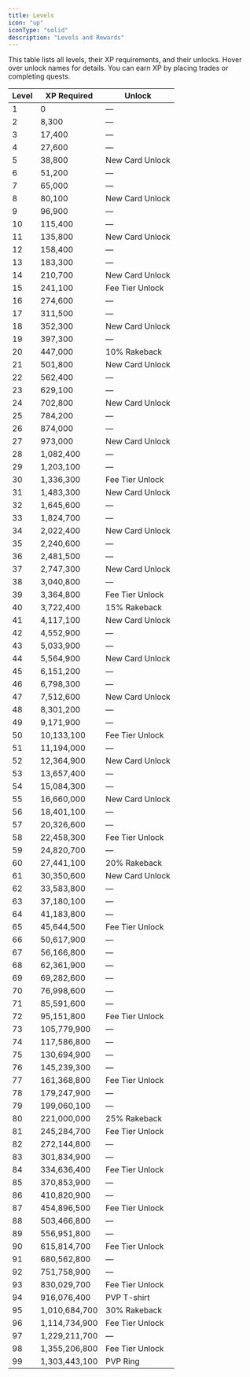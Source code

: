 ```yaml
---
title: Levels
icon: "up"
iconType: "solid"
description: "Levels and Rewards"
---
```


This table lists all levels, their XP requirements, and their unlocks. Hover over unlock names for details. You can earn XP by placing trades or completing quests.

<div class="levels-table-container">
  <table class="levels-table">
    <thead>
      <tr>
        <th>Level</th>
        <th>XP Required</th>
        <th>Unlock</th>
      </tr>
    </thead>
    <tbody>
      <tr><td>1</td><td>0</td><td>—</td></tr>
      <tr><td>2</td><td>8,300</td><td>—</td></tr>
      <tr><td>3</td><td>17,400</td><td>—</td></tr>
      <tr><td>4</td><td>27,600</td><td>—</td></tr>
      <tr><td>5</td><td>38,800</td><td><span class="unlock" data-tooltip="5">New Card Unlock</span></td></tr>
      <tr><td>6</td><td>51,200</td><td>—</td></tr>
      <tr><td>7</td><td>65,000</td><td>—</td></tr>
      <tr><td>8</td><td>80,100</td><td><span class="unlock" data-tooltip="8">New Card Unlock</span></td></tr>
      <tr><td>9</td><td>96,900</td><td>—</td></tr>
      <tr><td>10</td><td>115,400</td><td>—</td></tr>
      <tr><td>11</td><td>135,800</td><td><span class="unlock" data-tooltip="11">New Card Unlock</span></td></tr>
      <tr><td>12</td><td>158,400</td><td>—</td></tr>
      <tr><td>13</td><td>183,300</td><td>—</td></tr>
      <tr><td>14</td><td>210,700</td><td><span class="unlock" data-tooltip="14">New Card Unlock</span></td></tr>
      <tr><td>15</td><td>241,100</td><td><span class="unlock" data-tooltip="15">Fee Tier Unlock</span></td></tr>
      <tr><td>16</td><td>274,600</td><td>—</td></tr>
      <tr><td>17</td><td>311,500</td><td>—</td></tr>
      <tr><td>18</td><td>352,300</td><td><span class="unlock" data-tooltip="18">New Card Unlock</span></td></tr>
      <tr><td>19</td><td>397,300</td><td>—</td></tr>
      <tr><td>20</td><td>447,000</td><td>10% Rakeback</td></tr>
      <tr><td>21</td><td>501,800</td><td><span class="unlock" data-tooltip="21">New Card Unlock</span></td></tr>
      <tr><td>22</td><td>562,400</td><td>—</td></tr>
      <tr><td>23</td><td>629,100</td><td>—</td></tr>
      <tr><td>24</td><td>702,800</td><td><span class="unlock" data-tooltip="24">New Card Unlock</span></td></tr>
      <tr><td>25</td><td>784,200</td><td>—</td></tr>
      <tr><td>26</td><td>874,000</td><td>—</td></tr>
      <tr><td>27</td><td>973,000</td><td><span class="unlock" data-tooltip="27">New Card Unlock</span></td></tr>
      <tr><td>28</td><td>1,082,400</td><td>—</td></tr>
      <tr><td>29</td><td>1,203,100</td><td>—</td></tr>
      <tr><td>30</td><td>1,336,300</td><td><span class="unlock" data-tooltip="30">Fee Tier Unlock</span></td></tr>
      <tr><td>31</td><td>1,483,300</td><td><span class="unlock" data-tooltip="31">New Card Unlock</span></td></tr>
      <tr><td>32</td><td>1,645,600</td><td>—</td></tr>
      <tr><td>33</td><td>1,824,700</td><td>—</td></tr>
      <tr><td>34</td><td>2,022,400</td><td><span class="unlock" data-tooltip="34">New Card Unlock</span></td></tr>
      <tr><td>35</td><td>2,240,600</td><td>—</td></tr>
      <tr><td>36</td><td>2,481,500</td><td>—</td></tr>
      <tr><td>37</td><td>2,747,300</td><td><span class="unlock" data-tooltip="37">New Card Unlock</span></td></tr>
      <tr><td>38</td><td>3,040,800</td><td>—</td></tr>
      <tr><td>39</td><td>3,364,800</td><td><span class="unlock" data-tooltip="40">Fee Tier Unlock</span></td></tr>
      <tr><td>40</td><td>3,722,400</td><td>15% Rakeback</td></tr>
      <tr><td>41</td><td>4,117,100</td><td><span class="unlock" data-tooltip="41">New Card Unlock</span></td></tr>
      <tr><td>42</td><td>4,552,900</td><td>—</td></tr>
      <tr><td>43</td><td>5,033,900</td><td>—</td></tr>
      <tr><td>44</td><td>5,564,900</td><td><span class="unlock" data-tooltip="44">New Card Unlock</span></td></tr>
      <tr><td>45</td><td>6,151,200</td><td>—</td></tr>
      <tr><td>46</td><td>6,798,300</td><td>—</td></tr>
      <tr><td>47</td><td>7,512,600</td><td><span class="unlock" data-tooltip="47">New Card Unlock</span></td></tr>
      <tr><td>48</td><td>8,301,200</td><td>—</td></tr>
      <tr><td>49</td><td>9,171,900</td><td>—</td></tr>
      <tr><td>50</td><td>10,133,100</td><td><span class="unlock" data-tooltip="50">Fee Tier Unlock</span></td></tr>
      <tr><td>51</td><td>11,194,000</td><td>—</td></tr>
      <tr><td>52</td><td>12,364,900</td><td><span class="unlock" data-tooltip="52">New Card Unlock</span></td></tr>
      <tr><td>53</td><td>13,657,400</td><td>—</td></tr>
      <tr><td>54</td><td>15,084,300</td><td>—</td></tr>
      <tr><td>55</td><td>16,660,000</td><td><span class="unlock" data-tooltip="55">New Card Unlock</span></td></tr>
      <tr><td>56</td><td>18,401,100</td><td>—</td></tr>
      <tr><td>57</td><td>20,326,600</td><td>—</td></tr>
      <tr><td>58</td><td>22,458,300</td><td><span class="unlock" data-tooltip="58">Fee Tier Unlock</span></td></tr>
      <tr><td>59</td><td>24,820,700</td><td>—</td></tr>
      <tr><td>60</td><td>27,441,100</td><td>20% Rakeback</td></tr>
      <tr><td>61</td><td>30,350,600</td><td><span class="unlock" data-tooltip="61">New Card Unlock</span></td></tr>
      <tr><td>62</td><td>33,583,800</td><td>—</td></tr>
      <tr><td>63</td><td>37,180,100</td><td>—</td></tr>
      <tr><td>64</td><td>41,183,800</td><td>—</td></tr>
      <tr><td>65</td><td>45,644,500</td><td><span class="unlock" data-tooltip="65">Fee Tier Unlock</span></td></tr>
      <tr><td>66</td><td>50,617,900</td><td>—</td></tr>
      <tr><td>67</td><td>56,166,800</td><td>—</td></tr>
      <tr><td>68</td><td>62,361,900</td><td>—</td></tr>
      <tr><td>69</td><td>69,282,600</td><td>—</td></tr>
      <tr><td>70</td><td>76,998,600</td><td>—</td></tr>
      <tr><td>71</td><td>85,591,600</td><td>—</td></tr>
      <tr><td>72</td><td>95,151,800</td><td><span class="unlock" data-tooltip="72">Fee Tier Unlock</span></td></tr>
      <tr><td>73</td><td>105,779,900</td><td>—</td></tr>
      <tr><td>74</td><td>117,586,800</td><td>—</td></tr>
      <tr><td>75</td><td>130,694,900</td><td>—</td></tr>
      <tr><td>76</td><td>145,239,300</td><td>—</td></tr>
      <tr><td>77</td><td>161,368,800</td><td><span class="unlock" data-tooltip="77">Fee Tier Unlock</span></td></tr>
      <tr><td>78</td><td>179,247,900</td><td>—</td></tr>
      <tr><td>79</td><td>199,060,100</td><td>—</td></tr>
      <tr><td>80</td><td>221,000,000</td><td>25% Rakeback</td></tr>
      <tr><td>81</td><td>245,284,700</td><td><span class="unlock" data-tooltip="81">Fee Tier Unlock</span></td></tr>
      <tr><td>82</td><td>272,144,800</td><td>—</td></tr>
      <tr><td>83</td><td>301,834,900</td><td>—</td></tr>
      <tr><td>84</td><td>334,636,400</td><td><span class="unlock" data-tooltip="84">Fee Tier Unlock</span></td></tr>
      <tr><td>85</td><td>370,853,900</td><td>—</td></tr>
      <tr><td>86</td><td>410,820,900</td><td>—</td></tr>
      <tr><td>87</td><td>454,896,500</td><td><span class="unlock" data-tooltip="87">Fee Tier Unlock</span></td></tr>
      <tr><td>88</td><td>503,466,800</td><td>—</td></tr>
      <tr><td>89</td><td>556,951,800</td><td>—</td></tr>
      <tr><td>90</td><td>615,814,700</td><td><span class="unlock" data-tooltip="90">Fee Tier Unlock</span></td></tr>
      <tr><td>91</td><td>680,562,800</td><td>—</td></tr>
      <tr><td>92</td><td>751,758,900</td><td>—</td></tr>
      <tr><td>93</td><td>830,029,700</td><td><span class="unlock" data-tooltip="93">Fee Tier Unlock</span></td></tr>
      <tr><td>94</td><td>916,076,400</td><td><span class="unlock" data-tooltip="94">PVP T-shirt</span></td></tr>
      <tr><td>95</td><td>1,010,684,700</td><td>30% Rakeback</td></tr>
      <tr><td>96</td><td>1,114,734,900</td><td><span class="unlock" data-tooltip="96">Fee Tier Unlock</span></td></tr>
      <tr><td>97</td><td>1,229,211,700</td><td>—</td></tr>
      <tr><td>98</td><td>1,355,206,800</td><td><span class="unlock" data-tooltip="98">Fee Tier Unlock</span></td></tr>
      <tr><td>99</td><td>1,303,443,100</td><td><span class="unlock" data-tooltip="99">PVP Ring</span></td></tr>
    </tbody>
  </table>
</div>
